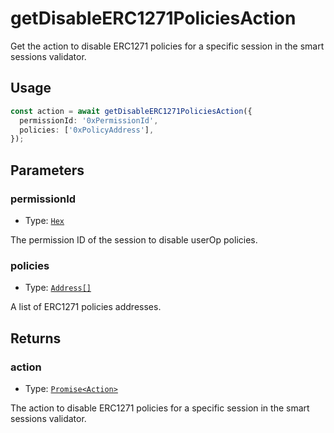 # getDisableERC1271PoliciesAction

Get the action to disable ERC1271 policies for a specific session in the smart sessions validator.

## Usage

```typescript copy
const action = await getDisableERC1271PoliciesAction({
  permissionId: '0xPermissionId',
  policies: ['0xPolicyAddress'],
});
```

## Parameters

### permissionId

- Type: [`Hex`](https://viem.sh/docs/glossary/types#hex)

The permission ID of the session to disable userOp policies.

### policies

- Type: [`Address[]`](https://viem.sh/docs/glossary/types#address)

A list of ERC1271 policies addresses.

## Returns

### action

- Type: [`Promise<Action>`](/module-sdk/glossary/types#action)

The action to disable ERC1271 policies for a specific session in the smart sessions validator.
